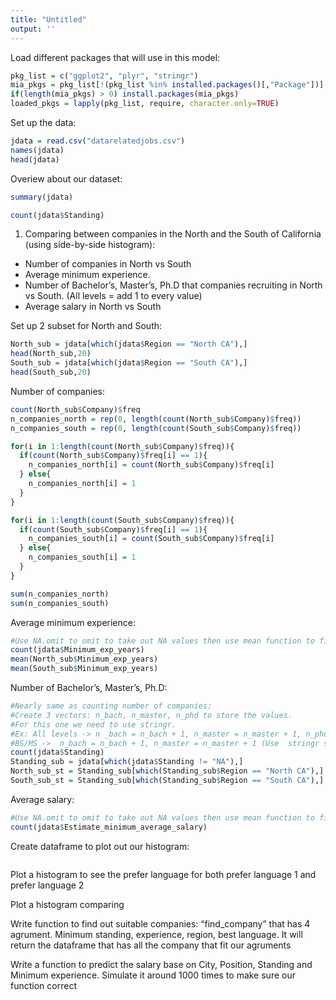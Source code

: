 ```yaml
---
title: "Untitled"
output: ''
---
```


Load different packages that will use in this model:

```r
pkg_list = c("ggplot2", "plyr", "stringr")
mia_pkgs = pkg_list[!(pkg_list %in% installed.packages()[,"Package"])]
if(length(mia_pkgs) > 0) install.packages(mia_pkgs)
loaded_pkgs = lapply(pkg_list, require, character.only=TRUE)
```

Set up the data:
```r
jdata = read.csv("datarelatedjobs.csv")
names(jdata)
head(jdata)
```

Overiew about our dataset:

```r
summary(jdata)
```

```r
count(jdata$Standing)
```

1. Comparing between companies in the North and the South of California (using side-by-side histogram):

- Number of companies in North vs South
- Average minimum experience. 
- Number of Bachelor's, Master's, Ph.D that companies recruiting in North vs South. (All levels = add 1 to every value)
- Average salary in North vs South

Set up 2 subset for North and South:

```r
North_sub = jdata[which(jdata$Region == "North CA"),]
head(North_sub,20)
South_sub = jdata[which(jdata$Region == "South CA"),]
head(South_sub,20)

```

Number of companies:

```r
count(North_sub$Company)$freq
n_companies_north = rep(0, length(count(North_sub$Company)$freq))
n_companies_south = rep(0, length(count(South_sub$Company)$freq))

for(i in 1:length(count(North_sub$Company)$freq)){
  if(count(North_sub$Company)$freq[i] == 1){
    n_companies_north[i] = count(North_sub$Company)$freq[i] 
  } else{
    n_companies_north[i] = 1
  }
}

for(i in 1:length(count(South_sub$Company)$freq)){
  if(count(South_sub$Company)$freq[i] == 1){
    n_companies_south[i] = count(South_sub$Company)$freq[i] 
  } else{
    n_companies_south[i] = 1
  }
}

sum(n_companies_north)
sum(n_companies_south)
```

Average minimum experience:

```r
#Use NA.omit to omit to take out NA values then use mean function to find average
count(jdata$Minimum_exp_years)
mean(North_sub$Minimum_exp_years)
mean(South_sub$Minimum_exp_years)
```

Number of Bachelor's, Master's, Ph.D:

```r
#Nearly same as counting number of companies:
#Create 3 vectors: n_bach, n_master, n_phd to store the values.
#For this one we need to use stringr.
#Ex: All levels -> n _bach = n_bach + 1, n_master = n_master + 1, n_phd = n_phd + 1
#BS/MS ->  n_bach = n_bach + 1, n_master = n_master + 1 (Use  stringr so that we can get only BS or only MS)
count(jdata$Standing)
Standing_sub = jdata[which(jdata$Standing != "NA"),]
North_sub_st = Standing_sub[which(Standing_sub$Region == "North CA"),]
South_sub_st = Standing_sub[which(Standing_sub$Region == "South CA"),]
```

Average salary:

```r
#Use NA.omit to omit to take out NA values then use mean function to find average
count(jdata$Estimate_minimum_average_salary)
```

Create dataframe to plot out our histogram:

```r

```

Plot a histogram to see the prefer language for both prefer language 1 and prefer language 2

Plot a histogram comparing 
 
Write function to find out suitable companies: "find_company" that has 4 agrument. Minimum standing, experience, region, best language. It will return the dataframe that has all the company that fit our agruments

Write a function to predict the salary base on City, Position, Standing and Minimum experience. Simulate it around 1000 times to make sure our function correct

